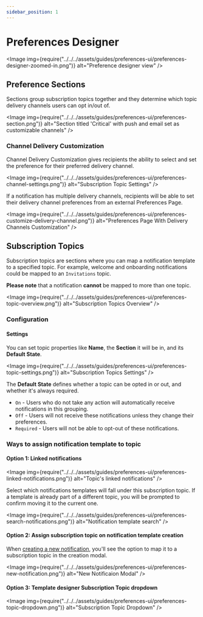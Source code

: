 ```yaml
---
sidebar_position: 1
---
```



# Preferences Designer

<Image
  img={require("../../../assets/guides/preferences-ui/preferences-designer-zoomed-in.png")}
  alt="Preference designer view"
/>

## Preference Sections

Sections group subscription topics together and they determine which topic delivery channels users can opt in/out of.

<Image
  img={require("../../../assets/guides/preferences-ui/preferences-section.png")}
  alt="Section titled 'Critical' with push and email set as customizable channels"
/>

### Channel Delivery Customization

Channel Delivery Customization gives recipients the ability to select and set the preference for their preferred delivery channel.

<Image
  img={require("../../../assets/guides/preferences-ui/preferences-channel-settings.png")}
  alt="Subscription Topic Settings"
/>

If a notification has multiple delivery channels, recipients will be able to set their delivery channel preferences from an external Preferences Page.

<Image
  img={require("../../../assets/guides/preferences-ui/preferences-customize-delivery-channel.png")}
  alt="Preferences Page With Delivery Channels Customization"
/>

## Subscription Topics

Subscription topics are sections where you can map a notification template to a specified topic. For example, welcome and onboarding notifications could be mapped to an `Invitations` topic.

**Please note** that a notification **cannot** be mapped to more than one topic.

<Image
  img={require("../../../assets/guides/preferences-ui/preferences-topic-overview.png")}
  alt="Subscription Topics Overview"
/>

### Configuration

#### Settings

You can set topic properties like **Name**, the **Section** it will be in, and its **Default State**.

<Image
  img={require("../../../assets/guides/preferences-ui/preferences-topic-settings.png")}
  alt="Subscription Topics Settings"
/>

The **Default State** defines whether a topic can be opted in or out, and whether it's always required.

- `On` - Users who do not take any action will automatically receive notifications in this grouping.
- `Off` - Users will not receive these notifications unless they change their preferences.
- `Required` - Users will not be able to opt-out of these notifications.

### Ways to assign notification template to topic

#### Option 1: Linked notifications

<Image
  img={require("../../../assets/guides/preferences-ui/preferences-linked-notifications.png")}
  alt="Topic's linked notifications"
/>

Select which notifications templates will fall under this subscription topic. If a template is already part of a different topic,
you will be prompted to confirm moving it to the current one.

<Image
  img={require("../../../assets/guides/preferences-ui/preferences-search-notifications.png")}
  alt="Notification template search"
/>

#### Option 2: Assign subscription topic on notification template creation

When [creating a new notification](../../content/notification-designer/design-a-notification.mdx), you'll see the option to map it to a subscription topic in the creation modal.

<Image
  img={require("../../../assets/guides/preferences-ui/preferences-new-notification.png")}
  alt="New Notificaion Modal"
/>

#### Option 3: Template designer Subscription Topic dropdown

<Image
  img={require("../../../assets/guides/preferences-ui/preferences-topic-dropdown.png")}
  alt="Subscription Topic Dropdown"
/>

